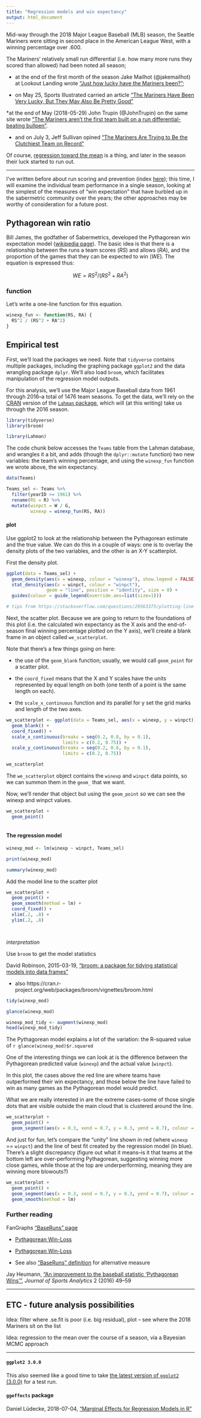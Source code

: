 ```yaml
---
title: "Regression models and win expectancy"
output: html_document
---
```



Mid-way through the 2018 Major League Baseball (MLB) season, the Seattle Mariners were sitting in second place in the American League West, with a winning percentage over .600. 

The Mariners' relatively small run differential (i.e. how many more runs they scored than allowed) had been noted all season; 

* at the end of the first month of the season Jake Mailhot (@jakemailhot) at Lookout Landing wrote ["Just how lucky have the Mariners been?"](https://www.lookoutlanding.com/2018/5/1/17308386/mariners-cluster-luck-april-run-differential); 

* on May 25, Sports Illustrated carried an article ["The Mariners Have Been Very Lucky, But They May Also Be Pretty Good"](https://www.si.com/mlb/2018/05/25/seattle-mariners-al-west)

*at the end of May (2018-05-29) John Trupin (@JohnTrupin) on the same site wrote ["The Mariners aren’t the first team built on a run differential-beating bullpen"](https://www.lookoutlanding.com/2018/5/29/17406204/the-mariners-arent-the-first-team-built-on-a-run-differential-beating-bullpen-diaz-colome-nicasio).

* and on July 3, Jeff Sullivan opined ["The Mariners Are Trying to Be the Clutchiest Team on Record"](https://www.fangraphs.com/blogs/the-mariners-are-trying-to-be-the-clutchiest-team-on-record/)

Of course, [regression toward the mean](https://en.wikipedia.org/wiki/Regression_toward_the_mean) is a thing, and later in the season their luck started to run out. 


---

I've written before about run scoring and prevention (index [here](http://bayesball.blogspot.com/search/label/run%20scoring)); this time, I will examine the individual team performance in a single season, looking at the simplest of the measures of "win expectation" that have burbled up in the sabermetric community over the years; the other approaches may be worthy of consideration for a future post.

## Pythagorean win ratio


Bill James, the godfather of Sabermetrics, developed the Pythagorean win expectation model ([wikipedia page](https://en.wikipedia.org/wiki/Pythagorean_expectation)). The basic idea is that there is a relationship between the runs a team scores ($RS$) and allows ($RA$), and the proportion of the games that they can be expected to win ($WE$). The equation is expressed thus:

$$ WE = RS^2 / (RS^2 + RA^2)$$



### function

Let's write a one-line function for this equation. 

```r

winexp_fun <- function(RS, RA) {
  RS^2 / (RS^2 + RA^2)
}

```


## Empirical test


First, we'll load the packages we need. Note that `tidyverse` contains multiple packages, including the graphing package `ggplot2` and the data wrangling package `dplyr`. We'll also load `broom`, which facilitates manipulation of the regression model outputs.

For this analysis, we'll use the Major League Baseball data from 1961 through 2016--a total of 1476 team seasons. To get the data, we'll rely on the [CRAN](https://cran.r-project.org/) version of the [`Lahman` package](https://cran.r-project.org/web/packages/Lahman/), which will (at this writing) take us through the 2016 season. 




```r

library(tidyverse)
library(broom)

library(Lahman)

```


The code chunk below accesses the `Teams` table from the Lahman database, and wrangles it a bit, and adds (though the `dplyr::mutate` function) two new variables: the team's winning percentage, and using the `winexp_fun` function we wrote above, the win expectancy.

```r

data(Teams)

Teams_sel <- Teams %>%
  filter(yearID >= 1961) %>%
  rename(RS = R) %>%
  mutate(winpct = W / G, 
         winexp = winexp_fun(RS, RA))


```


#### plot

Use ggplot2 to look at the relationship between the Pythagorean estimate and the true value. We can do this in a couple of ways: one is to overlay the density plots of the two variables, and the other is an X-Y scatterplot.

First the density plot.

```r

ggplot(data = Teams_sel) +
  geom_density(aes(x = winexp, colour = "winexp"), show.legend = FALSE) +
  stat_density(aes(x = winpct, colour = "winpct"),
               geom = "line", position = "identity", size = 0) +
  guides(colour = guide_legend(override.aes=list(size=1)))

# tips from https://stackoverflow.com/questions/29563375/plotting-line-legend-for-two-density-curves-with-ggplot2


```


Next, the scatter plot. Because we are going to return to the foundations of this plot (i.e. the calculated win expectancy as the X axis and the end-of-season final winning percentage plotted on the Y axis), we'll create a blank frame in an object called `we_scatterplot`. 

Note that there's a few things going on here:

* the use of the `geom_blank` function; usually, we would call `geom_point` for a scatter plot. 

* the `coord_fixed` means that the X and Y scales have the units represented by equal length on both (one tenth of a point is the same length on each). 

* the `scale_x_continuous` function and its parallel for y set the grid marks and length of the two axes.


```r

we_scatterplot <- ggplot(data = Teams_sel, aes(x = winexp, y = winpct)) +
  geom_blank() +
  coord_fixed() +
  scale_x_continuous(breaks = seq(0.2, 0.8, by = 0.1),
                     limits = c(0.2, 0.75)) +
  scale_y_continuous(breaks = seq(0.2, 0.8, by = 0.1),
                     limits = c(0.2, 0.75)) 

we_scatterplot

```


The `we_scatterplot` object contains the `winexp` and `winpct` data points, so we can summon them in the `geom_` that we want. 

Now, we'll render that object but using the `geom_point` so we can see the winexp and winpct values.

```r


we_scatterplot +
  geom_point()



```


#### The regression model

```r

winexp_mod <- lm(winexp ~ winpct, Teams_sel)

print(winexp_mod)

summary(winexp_mod)

```



Add the model line to the scatter plot

```r

we_scatterplot +
  geom_point() +
  geom_smooth(method = lm) +
  coord_fixed() +
  xlim(.2, .8) +
  ylim(.2, .8)




```



_interpretation_



Use `broom` to get the model statistics

David Robinson, 2015-03-19, ["broom: a package for tidying statistical models into data frames"](https://www.r-bloggers.com/broom-a-package-for-tidying-statistical-models-into-data-frames/)

* also https://cran.r-project.org/web/packages/broom/vignettes/broom.html 



```r

tidy(winexp_mod)

```


```r

glance(winexp_mod)

```

```r

winexp_mod_tidy <- augment(winexp_mod)
head(winexp_mod_tidy)

```



The Pythagorean model explains a lot of the variation: the R-squared value of `r glance(winexp_mod)$r.squared`



One of the interesting things we can look at is the difference between the Pythagorean predicted value (`winexp`) and the actual value (`winpct`).



In this plot, the cases above the red line are where teams have outperformed their win expectancy, and those below the line have failed to win as many games as the Pythagorean model would predict.

What we are really interested in are the extreme cases--some of those single dots that are visible outside the main cloud that is clustered around the line.


```r


we_scatterplot +
  geom_point() +
  geom_segment(aes(x = 0.3, xend = 0.7, y = 0.3, yend = 0.7), colour = "red", size = 1)


```



And just for fun, let's compare the "unity" line shown in red (where `winexp` == `winpct`) and the line of best fit created by the regression model (in blue). There's a slight discrepancy (figure out what it means--is it that teams at the bottom left are over-performing Pythagorean, suggesting winning more close games, while those at the top are underperforming, meaning they are winning more blowouts?)


```r

we_scatterplot +
  geom_point() +
  geom_segment(aes(x = 0.3, xend = 0.7, y = 0.3, yend = 0.7), colour = "red", size = 1) +
  geom_smooth(method = lm)

```



### Further reading

FanGraphs ["BaseRuns" page](https://www.fangraphs.com/depthcharts.aspx?position=BaseRuns)

* [Pythagorean Win-Loss](https://www.fangraphs.com/library/principles/expected-wins-and-losses/)

* [Pythagorean Win-Loss](https://www.fangraphs.com/library/team-record-pythagorean-record-and-base-runs/)

* See also ["BaseRuns" definition](https://www.fangraphs.com/library/features/baseruns/) for alternative measure

Jay Heumann, ["An improvement to the baseball statistic 'Pythagorean Wins'"](https://content.iospress.com/download/journal-of-sports-analytics/jsa0018?id=journal-of-sports-analytics%2Fjsa0018), _Journal of Sports Analytics_ 2 (2016) 49–59


---


## ETC - future analysis possibilities

Idea: filter where .se.fit is poor (i.e. big residual), plot -- see where the 2018 Mariners sit on the list


Idea: regression to the mean over the course of a season, via a Bayesian MCMC approach 



---



#### `ggplot2 3.0.0`

This also seemed like a good time to take [the latest version of `ggplot2` (3.0.0)](https://www.tidyverse.org/articles/2018/07/ggplot2-3-0-0/) for a test run.



#### `ggeffects` package

Daniel Lüdecke, 2018-07-04, ["Marginal Effects for Regression Models in R"](https://www.r-bloggers.com/marginal-effects-for-regression-models-in-r-rstats-dataviz/)



